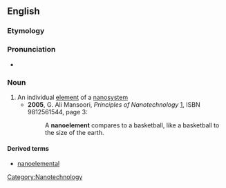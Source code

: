 ==English==
===Etymology===

{{prefix|nano|element}}
===Pronunciation===

*{{IPA|nænoʊˈɛləmɪnt}}
===Noun===
{{en-noun}}

# An individual [[element]] of a [[nanosystem]]
#*'''2005''', G. Ali Mansoori, ''Principles of Nanotechnology'' [http://books.google.com/books?id=ALpdrIPKFnkC], ISBN 9812561544, page 3:
#*:A '''nanoelement''' compares to a basketball, like a basketball to the size of the earth.

====Derived terms====
*[[nanoelemental]]

[[Category:Nanotechnology]]